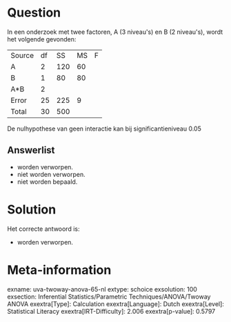 Question
========

In een onderzoek met twee factoren, A (3 niveau\'s) en B (2 niveau\'s),
wordt het volgende gevonden:

  -------- ---- ----- ---- ---
  Source   df   SS    MS   F
  A        2    120   60   
  B        1    80    80   
  A\*B     2               
  Error    25   225   9    
  Total    30   500        
  -------- ---- ----- ---- ---

De nulhypothese van geen interactie kan bij significantieniveau 0.05


Answerlist
----------

* worden verworpen.
* niet worden verworpen.
* niet worden bepaald.

Solution
========

Het correcte antwoord is: 

* worden verworpen.

Meta-information
================
exname: uva-twoway-anova-65-nl
extype: schoice
exsolution: 100
exsection: Inferential Statistics/Parametric Techniques/ANOVA/Twoway ANOVA
exextra[Type]: Calculation
exextra[Language]: Dutch
exextra[Level]: Statistical Literacy
exextra[IRT-Difficulty]: 2.006
exextra[p-value]: 0.5797

